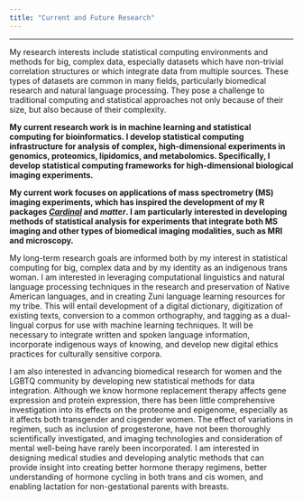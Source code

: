 ```yaml
---
title: "Current and Future Research"
---
```


***

My research interests include statistical computing environments and methods for big, complex data, especially datasets which have non-trivial correlation structures or which integrate data from multiple sources. These types of datasets are common in many fields, particularly biomedical research and natural language processing. They pose a challenge to traditional computing and statistical approaches not only because of their size, but also because of their complexity.

**My current research work is in machine learning and statistical computing for bioinformatics. I develop statistical computing infrastructure for analysis of complex, high-dimensional experiments in genomics, proteomics, lipidomics, and metabolomics. Specifically, I develop statistical computing frameworks for high-dimensional biological imaging experiments.**

**My current work focuses on applications of mass spectrometry (MS) imaging experiments, which has inspired the development of my R packages [_Cardinal_](https://cardinalmsi.org) and _matter_. I am particularly interested in developing methods of statistical analysis for experiments that integrate both MS imaging and other types of biomedical imaging modalities, such as MRI and microscopy.**

My long-term research goals are informed both by my interest in statistical computing for big, complex data and by my identity as an indigenous trans woman. I am interested in leveraging computational linguistics and natural language processing techniques in the research and preservation of Native American languages, and in creating Zuni language learning resources for my tribe. This will entail development of a digital dictionary, digitization of existing texts, conversion to a common orthography, and tagging as a dual-lingual corpus for use with machine learning techniques. It will be necessary to integrate written and spoken language information, incorporate indigenous ways of knowing, and develop new digital ethics practices for culturally sensitive corpora.

I am also interested in advancing biomedical research for women and the LGBTQ community by developing new statistical methods for data integration. Although we know hormone replacement therapy affects gene expression and protein expression, there has been little comprehensive investigation into its effects on the proteome and epigenome, especially as it affects both transgender and cisgender women. The effect of variations in regimen, such as inclusion of progesterone, have not been thoroughly scientifically investigated, and imaging technologies and consideration of mental well-being have rarely been incorporated. I am interested in designing medical studies and developing analytic methods that can provide insight into creating better hormone therapy regimens, better understanding of hormone cycling in both trans and cis women, and enabling lactation for non-gestational parents with breasts.
